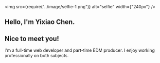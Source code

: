 <br /><br />
<img src={require("../image/selfie-1.png")} alt="selfie" width={"240px"} />


## Hello, I'm Yixiao Chen.
## Nice to meet you!
I'm a full-time web developer and part-time EDM producer. I enjoy working professionally on both subjects.